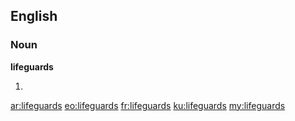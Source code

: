 ==English==

===Noun===
'''lifeguards'''

# {{plural of|lifeguard}}

[[ar:lifeguards]]
[[eo:lifeguards]]
[[fr:lifeguards]]
[[ku:lifeguards]]
[[my:lifeguards]]